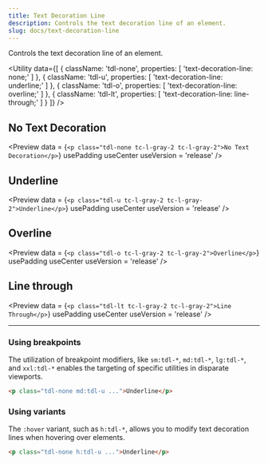 ```yaml
---
title: Text Decoration Line
description: Controls the text decoration line of an element.
slug: docs/text-decoration-line
---
```


Controls the text decoration line of an element.

<Utility
  data={[
    {
      className: 'tdl-none',
      properties: [
        'text-decoration-line: none;'
      ]
    },
    {
      className: 'tdl-u',
      properties: [
        'text-decoration-line: underline;'
      ]
    },
    {
      className: 'tdl-o',
      properties: [
        'text-decoration-line: overline;'
      ]
    },
    {
      className: 'tdl-lt',
      properties: [
        'text-decoration-line: line-through;'
      ]
    }
  ]}
/>

## No Text Decoration

<Preview
  data = {`<p class="tdl-none tc-l-gray-2 tc-l-gray-2">No Text Decoration</p>`}
  usePadding
  useCenter
  useVersion = 'release'
/>

## Underline

<Preview
  data = {`<p class="tdl-u tc-l-gray-2 tc-l-gray-2">Underline</p>`}
  usePadding
  useCenter
  useVersion = 'release'
/>

## Overline

<Preview
  data = {`<p class="tdl-o tc-l-gray-2 tc-l-gray-2">Overline</p>`}
  usePadding
  useCenter
  useVersion = 'release'
/>

## Line through

<Preview
  data = {`<p class="tdl-lt tc-l-gray-2 tc-l-gray-2">Line Through</p>`}
  usePadding
  useCenter
  useVersion = 'release'
/>

---

### Using breakpoints

The utilization of breakpoint modifiers, like `sm:tdl-*`, `md:tdl-*`, `lg:tdl-*`, and `xxl:tdl-*` enables the targeting of specific utilities in disparate viewports.

```html "md:tdl-u"
<p class="tdl-none md:tdl-u ...">Underline</p>
```

### Using variants

The `:hover` variant, such as `h:tdl-*`, allows you to modify text decoration lines when hovering over elements.

```html "h:tdl-u"
<p class="tdl-none h:tdl-u ...">Underline</p>
```
